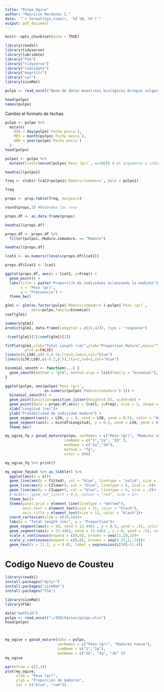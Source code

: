 ```yaml
---
title: "Pulpo_Ogive"
author: "Mauricio Mardones I."
date:  "`r format(Sys.time(), '%d %B, %Y')`"
output: pdf_document
---
```




```r
knitr::opts_chunk$set(echo = TRUE)
```

```r
library(readxl)
library(tidyverse)
library(lubridate)
library("FSA")
library("tidyverse")
library("lubridate")
library("magrittr")
library("car")
library(sizeMat)
```


```r
pulpo <- read_excel("Base de datos muestreos biológicos Octopus vulgaris.xlsx")
```

```r
head(pulpo)
names(pulpo)
```
Cambio el formato de fechas


```r
pulpo <- pulpo %>%
  mutate(
    DIA = day(pulpo$`Fecha pesca`),
    MES = month(pulpo$`Fecha pesca`),
    ANO = year(pulpo$`Fecha pesca`)
  )
head(pulpo)

pulpo1 <- pulpo %>% 
  mutate(lcat2=lencat(pulpo$`Peso (gr)`, w=100)) # el argumento w indica el ancho del intervalo en este caso es de 2 cm

headtail(pulpo1)

freq <- xtabs(~lcat2+pulpo1$`Maduro/inmaduro`, data = pulpo1)

freq

props <- prop.table(freq, margin=1)

round(props,3) #Redondea los resu

props.df <- as.data.frame(props) 

headtail(props.df)

props.df <- props.df %>% 
  filter(pulpo1..Maduro.inmaduro. == "Maduro")

headtail(props.df)

lcat1 <- as.numeric(levels(props.df$lcat2))

props.df$lcat1 <- lcat1

ggplot(props.df, aes(x = lcat2, y=Freq)) +
  geom_point() +
  labs(title = paste("Proporci?n de individuos aclanzando la madurez"), 
       x = "Peso (gr)",
       y = "Frecuencia") +
  theme_bw()
```




```r
glm1 <- glm(as.factor(pulpo$`Maduro/inmaduro`)~pulpo$`Peso (gr)`,
            data=pulpo,family=binomial)
coef(glm1)
```

```r
summary(glm1)
predict(glm1, data.frame(Longitud = c(32,42)), type = "response")
```
```r
-(coef(glm1)[1]/coef(glm1)[2])

fitPlot(glm1,xlab="Total Length (cm)",ylab="Proportion Mature",main="",xlim=c(25,70),
         plot.p=FALSE)
lines(c(0,L50),c(0.5,0.5),lty=3,lwd=2,col="blue")
lines(c(L50,L50),c(-0.2,0.5),lty=3,lwd=2,col="blue")
```
```r
binomial_smooth <- function(...) {
  geom_smooth(method = "glm", method.args = list(family = "binomial"), ...)
}

ggplot(pulpo, aes(pulpo$`Peso (gr)`, 
                  as.numeric(pulpo$`Maduro/inmaduro`)-1)) +
  binomial_smooth() +
  geom_point(position=position_jitter(height=0.03, width=0)) +
  geom_point(data = props.df,aes(x = lcat1, y=Freq), size = 2, shape = 3, color = "darkgreen") +
  xlab("Longitud (cm)")+
  ylab("Probabilidad de individuo maduro") +
  geom_segment(aes(x = L50, y = 0, xend = L50, yend = 0.5), color = "darkred") +
  geom_segment(aes(x = min(df$Longitud), y = 0.5, xend = L50, yend = 0.5), color = "darkred") +
  theme_bw()
```

```r
my_ogive_fq = gonad_mature(pulpo, varNames = c("Peso (gr)", "Madurez nueva"),
                           inmName = c("1","2a", "2b" ),
                           matName = c("3a","3b"),
                           method = "fq", 
                           niter = 999)

my_ogive_fq %>% print() 
```
```r
my_ogive_fq$out %>% as_tibble() %>% 
  ggplot(aes(x = x))+
  geom_line(aes(y = fitted), col = "blue", linetype = "solid", size = 1.2)+
  geom_line(aes(y = CIlower), col = "blue", linetype = 6, size = .8)+
  geom_line(aes(y = CIupper), col = "blue", linetype = 6, size = .8)+
  # modelr::geom_ref_line(h = 0.5, colour = "red", size = 1)+
  theme_bw()+
  theme(panel.grid = element_line(linetype = "dotted"),
        axis.text = element_text(size = 11, color = "black"), 
        axis.title = element_text(size = 12, color = "black"))+
  coord_cartesian(xlim = c(10,18))+
  labs(x = "Total length (cm)", y = "Proportion")+
  geom_segment(aes(x = 10, xend = 13.4461 , y = 0.5, yend = .5), color ="red", size =1.2, linetype = "dashed")+
  geom_segment(aes(x = 13.4461, xend = 13.4461 , y = 0, yend = .5), color ="red", size =1.2, linetype = "dashed") +
  scale_x_continuous(expand = c(0,0), breaks = seq(11,19,2))+
  scale_y_continuous(expand = c(0,0), breaks = seq(0.25,1,.25))+
  geom_text(x = 11.2, y = 0.85, label = expression(L[50]~13.4))
```

# Codigo Nuevo de Cousteu


```r
library(readxl)
install.packages("dplyr")
install.packages("sizeMat")
install.packages("FSA")

library(sizeMat)
library(FSA)

data("matFish")
pulpo <- read_excel("~/IEO/Varios/pulpo.xlsx")
head(pulpo)



my_ogive = gonad_mature(data = pulpo, 
                        varNames = c("Peso (gr)", "Madurez nueva"), 
                        inmName = c("1","2a"),
                        matName = c("2b", "3a", "3b" ))
my_ogive

par(mfrow = c(2,2))
plot(my_ogive, 
     xlab = "Peso (gr)", 
     ylab = "Proporción de maduros", 
     col = c("blue", "red"))


```

